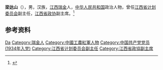 '''梁达山'''（{{bd|1914年||1978年}}），男，汉族，[[江西|江西]][[瑞金县|瑞金]]人，[[中华人民共和国|中华人民共和国]]政治人物，曾任[[江西省计划委员会|江西省计划委员会]]副主任，[[江西省政协|江西省政协]]副主席。<ref>{{Cite book|title=中华人民共和国职官志|author=何虎生, 李耀东, 向常福主编|publisher=中国社会出版社|year=2003|isbn=9787800883934|location=北京|pages=}}</ref>

== 参考资料 ==
{{reflist}}

{{中国人物小作品}}

{{Authority control}}
{{DEFAULTSORT:Liang梁}}
[[Category:梁姓|Da]]
[[Category:瑞金人|Category:瑞金人]]
[[Category:中國工農紅軍人物|Category:中國工農紅軍人物]]
[[Category:中国共产党党员_(1934年入党)|Category:中国共产党党员 (1934年入党)]]
[[Category:江西省计划委员会副主任|Category:江西省计划委员会副主任]]
[[Category:江西省政協副主席|Category:江西省政協副主席]]